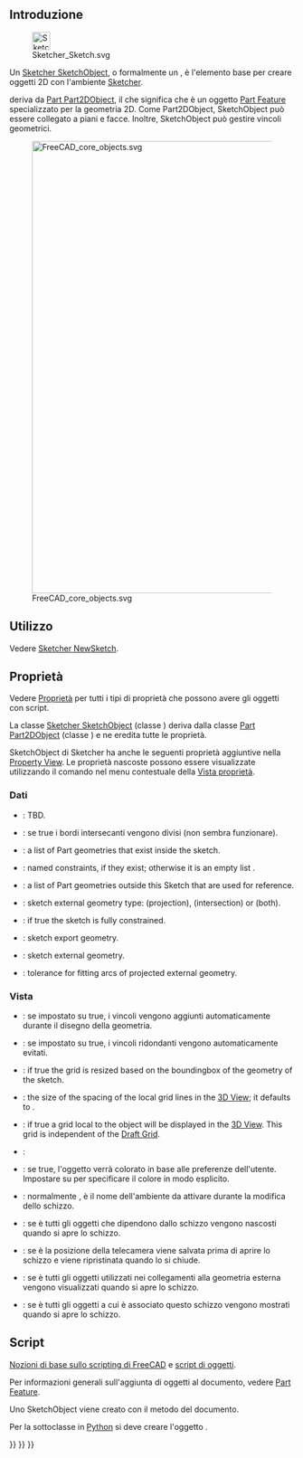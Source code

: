 <languages/>
{{TOCright}}

<span id="Introduction"></span>
== Introduzione ==

[[File:Sketcher_Sketch.svg|32px]]

Un [[Sketcher_SketchObject/it|Sketcher SketchObject]], o formalmente un {{incode|Sketcher::SketchObject}}, è l'elemento base per creare oggetti 2D con l'ambiente [[Sketcher_Workbench/it|Sketcher]].

{{incode|Sketcher::SketchObject}} deriva da [[Part_Part2DObject/it|Part Part2DObject]], il che significa che è un oggetto [[Part Feature/it|Part Feature]] specializzato per la geometria 2D. Come Part2DObject, SketchObject può essere collegato a piani e facce. Inoltre, SketchObject può gestire vincoli geometrici.

[[File:FreeCAD_core_objects.svg|800px]]

{{Caption|Diagramma semplificato delle relazioni tra gli oggetti principali in FreeCAD}}

<span id="Usage"></span>
==Utilizzo==

Vedere [[Sketcher_NewSketch/it|Sketcher NewSketch]].

<span id="Properties"></span>
== Proprietà ==

Vedere [[Property/it|Proprietà]] per tutti i tipi di proprietà che possono avere gli oggetti con script.

La classe [[Sketcher_SketchObject/it|Sketcher SketchObject]] (classe {{incode|Sketcher::SketchObject}}) deriva dalla classe [[Part_Part2DObject/it|Part Part2DObject]] (classe {{incode|Part::Part2DObject}}) e ne eredita tutte le proprietà.

SketchObject di Sketcher ha anche le seguenti proprietà aggiuntive nella [[Property_View/it|Property View]]. Le proprietà nascoste possono essere visualizzate utilizzando il comando {{MenuCommand|Mostra nascoste}} nel menu contestuale della [[Property_View/it|Vista proprietà]].

<span id="Data"></span>
=== Dati ===

{{TitleProperty|Base}}

* {{PropertyData|Internal Shape|PartShape|Hidden}}: TBD.

{{TitleProperty|Internal Geometry}}

* {{PropertyData|Make Internals|Bool}}: se true i bordi intersecanti vengono divisi (non sembra funzionare).

{{TitleProperty|Sketch}}

* {{PropertyData|Geometry|GeometryList|Hidden}}: a list of Part geometries that exist inside the sketch.
* {{PropertyData|Constraints|}}: named constraints, if they exist; otherwise it is an empty list {{incode|[]}}.
* {{PropertyData|External Geometry|LinkSubList|ReadOnly}}: a list of Part geometries outside this Sketch that are used for reference.
* {{PropertyData|External Types|IntegerList|Hidden}}: sketch external geometry type: {{Value|0}} (projection), {{Value|1}} (intersection) or {{Value|2}} (both). {{Version|1.1}}
* {{PropertyData|Fully Constrained|Bool|Hidden, ReadOnly}}: if true the sketch is fully constrained.
* {{PropertyData|Exports|LinkListHidden|Hidden}}: sketch export geometry.
* {{PropertyData|External Geo|GeometryList|Hidden}}: sketch external geometry.
* {{PropertyData|Arc Fit Tolerance|Precision}}: tolerance for fitting arcs of projected external geometry.

<span id="View"></span>
===Vista===

{{TitleProperty|Auto Constraints}}

* {{PropertyView|Autoconstraints|Bool}}: se impostato su true, i vincoli vengono aggiunti automaticamente durante il disegno della geometria.
* {{PropertyView|Avoid Redundant|Bool}}: se impostato su true, i vincoli ridondanti vengono automaticamente evitati.

{{TitleProperty|Grid}}

* {{PropertyView|Grid Auto|Bool}}: if true the grid is resized based on the boundingbox of the geometry of the sketch.
* {{PropertyView|Grid Size|Length}}: the size of the spacing of the local grid lines in the [[3D_View|3D View]]; it defaults to {{value|10 mm}}.
* {{PropertyView|Show Grid|Bool}}: if true a grid local to the object will be displayed in the [[3D_View|3D View]]. This grid is independent of the [[Draft_ToggleGrid|Draft Grid]].

{{TitleProperty|Layers}}

* {{PropertyView|Visual Layer List|BadType}}:

{{TitleProperty|Object Style}}

* {{PropertyView|Auto Color|Bool}}: se true, l'oggetto verrà colorato in base alle preferenze dell'utente. Impostare su {{False}} per specificare il colore in modo esplicito.

{{TitleProperty|Visibility automation}}

<div class="mw-translate-fuzzy">
{{TitleProperty|Visibility automation}}
* {{PropertyView|Editing Workbench}}: normalmente {{incode|SketcherWorkbench}}, è il nome dell'ambiente da attivare durante la modifica dello schizzo.
* {{PropertyView|Hide Dependent}}: se è {{TRUE}} tutti gli oggetti che dipendono dallo schizzo vengono nascosti quando si apre lo schizzo.
* {{PropertyView|Restore Camera}}: se è {{TRUE}} la posizione della telecamera viene salvata prima di aprire lo schizzo e viene ripristinata quando lo si chiude.
* {{PropertyView|Show Links}}: se è {{TRUE}} tutti gli oggetti utilizzati nei collegamenti alla geometria esterna vengono visualizzati quando si apre lo schizzo.
* {{PropertyView|Show Support}}: se è {{TRUE}} tutti gli oggetti a cui è associato questo schizzo vengono mostrati quando si apre lo schizzo.
</div>

<span id="Scripting"></span>
== Script ==

{{Emphasis|Vedere anche:}} [[FreeCAD_Scripting_Basics/it|Nozioni di base sullo scripting di FreeCAD]] e [[Scripted_objects/it|script di oggetti]].

Per informazioni generali sull'aggiunta di oggetti al documento, vedere [[Part_Feature/it|Part Feature]].

Uno SketchObject viene creato con il metodo {{incode|addObject()}} del documento.

{{Code|code=
import FreeCAD as App

doc = App.newDocument()
obj = App.ActiveDocument.addObject("Sketcher::SketchObject", "Sketch")
obj.Label = "Custom label"
}}

Per la sottoclasse in [[Python/it|Python]] si deve creare l'oggetto {{incode|Sketcher::SketchObjectPython}}.

{{Code|code=
import FreeCAD as App

doc = App.newDocument()
obj = App.ActiveDocument.addObject("Sketcher::SketchObjectPython", "CustomSketch")
obj.Label = "Custom label"
}}


{{Sketcher_Tools_navi{{#translation:}}}}
{{Document_objects_navi{{#translation:}}}}
{{Userdocnavi{{#translation:}}}}